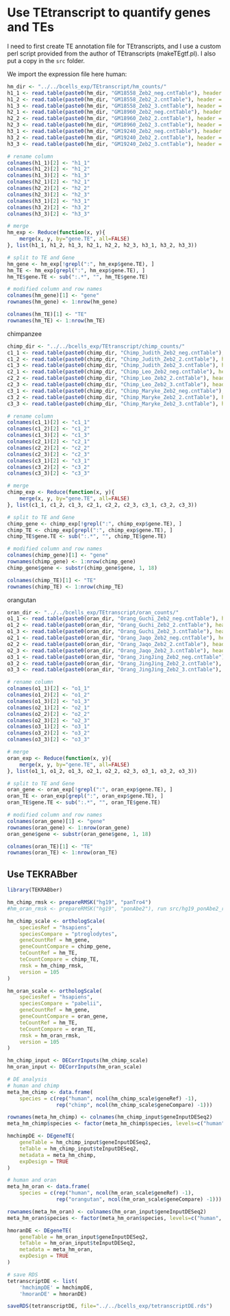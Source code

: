 # Use TEtranscript to quantify genes and TEs

I need to first create TE annotation file for TEtranscripts, and I use a custom 
perl script provided from the author of TEtranscripts (makeTEgtf.pl). I also put 
a copy in the `src` folder.

We import the expression file here
human:
```r
hm_dir <- "../../bcells_exp/TEtranscript/hm_counts/"
h1_1 <- read.table(paste0(hm_dir, "GM18558_Zeb2_neg.cntTable"), header = TRUE)
h1_2 <- read.table(paste0(hm_dir, "GM18558_Zeb2_2.cntTable"), header = TRUE)
h1_3 <- read.table(paste0(hm_dir, "GM18558_Zeb2_3.cntTable"), header = TRUE)
h2_1 <- read.table(paste0(hm_dir, "GM18960_Zeb2_neg.cntTable"), header = TRUE)
h2_2 <- read.table(paste0(hm_dir, "GM18960_Zeb2_2.cntTable"), header = TRUE)
h2_3 <- read.table(paste0(hm_dir, "GM18960_Zeb2_3.cntTable"), header = TRUE)
h3_1 <- read.table(paste0(hm_dir, "GM19240_Zeb2_neg.cntTable"), header = TRUE)
h3_2 <- read.table(paste0(hm_dir, "GM19240_Zeb2_2.cntTable"), header = TRUE)
h3_3 <- read.table(paste0(hm_dir, "GM19240_Zeb2_3.cntTable"), header = TRUE)

# rename column
colnames(h1_1)[2] <- "h1_1"
colnames(h1_2)[2] <- "h1_2"
colnames(h1_3)[2] <- "h1_3"
colnames(h2_1)[2] <- "h2_1"
colnames(h2_2)[2] <- "h2_2"
colnames(h2_3)[2] <- "h2_3"
colnames(h3_1)[2] <- "h3_1"
colnames(h3_2)[2] <- "h3_2"
colnames(h3_3)[2] <- "h3_3"

# merge
hm_exp <- Reduce(function(x, y){
    merge(x, y, by="gene.TE", all=FALSE)
}, list(h1_1, h1_2, h1_3, h2_1, h2_2, h2_3, h3_1, h3_2, h3_3))

# split to TE and Gene
hm_gene <- hm_exp[!grepl(":", hm_exp$gene.TE), ]
hm_TE <- hm_exp[grepl(":", hm_exp$gene.TE), ]
hm_TE$gene.TE <- sub(":.*", "", hm_TE$gene.TE)

# modified column and row names
colnames(hm_gene)[1] <- "gene"
rownames(hm_gene) <- 1:nrow(hm_gene)

colnames(hm_TE)[1] <- "TE"
rownames(hm_TE) <- 1:nrow(hm_TE)
```

chimpanzee
```r
chimp_dir <- "../../bcells_exp/TEtranscript/chimp_counts/"
c1_1 <- read.table(paste0(chimp_dir, "Chimp_Judith_Zeb2_neg.cntTable"), header = TRUE)
c1_2 <- read.table(paste0(chimp_dir, "Chimp_Judith_Zeb2_2.cntTable"), header = TRUE)
c1_3 <- read.table(paste0(chimp_dir, "Chimp_Judith_Zeb2_3.cntTable"), header = TRUE)
c2_1 <- read.table(paste0(chimp_dir, "Chimp_Leo_Zeb2_neg.cntTable"), header = TRUE)
c2_2 <- read.table(paste0(chimp_dir, "Chimp_Leo_Zeb2_2.cntTable"), header = TRUE)
c2_3 <- read.table(paste0(chimp_dir, "Chimp_Leo_Zeb2_3.cntTable"), header = TRUE)
c3_1 <- read.table(paste0(chimp_dir, "Chimp_Maryke_Zeb2_neg.cntTable"), header = TRUE)
c3_2 <- read.table(paste0(chimp_dir, "Chimp_Maryke_Zeb2_2.cntTable"), header = TRUE)
c3_3 <- read.table(paste0(chimp_dir, "Chimp_Maryke_Zeb2_3.cntTable"), header = TRUE)

# rename column
colnames(c1_1)[2] <- "c1_1"
colnames(c1_2)[2] <- "c1_2"
colnames(c1_3)[2] <- "c1_3"
colnames(c2_1)[2] <- "c2_1"
colnames(c2_2)[2] <- "c2_2"
colnames(c2_3)[2] <- "c2_3"
colnames(c3_1)[2] <- "c3_1"
colnames(c3_2)[2] <- "c3_2"
colnames(c3_3)[2] <- "c3_3"

# merge
chimp_exp <- Reduce(function(x, y){
    merge(x, y, by="gene.TE", all=FALSE)
}, list(c1_1, c1_2, c1_3, c2_1, c2_2, c2_3, c3_1, c3_2, c3_3))

# split to TE and Gene
chimp_gene <- chimp_exp[!grepl(":", chimp_exp$gene.TE), ]
chimp_TE <- chimp_exp[grepl(":", chimp_exp$gene.TE), ]
chimp_TE$gene.TE <- sub(":.*", "", chimp_TE$gene.TE)

# modified column and row names
colnames(chimp_gene)[1] <- "gene"
rownames(chimp_gene) <- 1:nrow(chimp_gene)
chimp_gene$gene <- substr(chimp_gene$gene, 1, 18)

colnames(chimp_TE)[1] <- "TE"
rownames(chimp_TE) <- 1:nrow(chimp_TE)
```

orangutan
```r
oran_dir <- "../../bcells_exp/TEtranscript/oran_counts/"
o1_1 <- read.table(paste0(oran_dir, "Orang_Guchi_Zeb2_neg.cntTable"), header = TRUE)
o1_2 <- read.table(paste0(oran_dir, "Orang_Guchi_Zeb2_2.cntTable"), header = TRUE)
o1_3 <- read.table(paste0(oran_dir, "Orang_Guchi_Zeb2_3.cntTable"), header = TRUE)
o2_1 <- read.table(paste0(oran_dir, "Orang_Jaqo_Zeb2_neg.cntTable"), header = TRUE)
o2_2 <- read.table(paste0(oran_dir, "Orang_Jaqo_Zeb2_2.cntTable"), header = TRUE)
o2_3 <- read.table(paste0(oran_dir, "Orang_Jaqo_Zeb2_3.cntTable"), header = TRUE)
o3_1 <- read.table(paste0(oran_dir, "Orang_JingJing_Zeb2_neg.cntTable"), header = TRUE)
o3_2 <- read.table(paste0(oran_dir, "Orang_JingJing_Zeb2_2.cntTable"), header = TRUE)
o3_3 <- read.table(paste0(oran_dir, "Orang_JingJing_Zeb2_3.cntTable"), header = TRUE)

# rename column
colnames(o1_1)[2] <- "o1_1"
colnames(o1_2)[2] <- "o1_2"
colnames(o1_3)[2] <- "o1_3"
colnames(o2_1)[2] <- "o2_1"
colnames(o2_2)[2] <- "o2_2"
colnames(o2_3)[2] <- "o2_3"
colnames(o3_1)[2] <- "o3_1"
colnames(o3_2)[2] <- "o3_2"
colnames(o3_3)[2] <- "o3_3"

# merge
oran_exp <- Reduce(function(x, y){
    merge(x, y, by="gene.TE", all=FALSE)
}, list(o1_1, o1_2, o1_3, o2_1, o2_2, o2_3, o3_1, o3_2, o3_3))

# split to TE and Gene
oran_gene <- oran_exp[!grepl(":", oran_exp$gene.TE), ]
oran_TE <- oran_exp[grepl(":", oran_exp$gene.TE), ]
oran_TE$gene.TE <- sub(":.*", "", oran_TE$gene.TE)

# modified column and row names
colnames(oran_gene)[1] <- "gene"
rownames(oran_gene) <- 1:nrow(oran_gene)
oran_gene$gene <- substr(oran_gene$gene, 1, 18)

colnames(oran_TE)[1] <- "TE"
rownames(oran_TE) <- 1:nrow(oran_TE)
```

## Use TEKRABber
```r
library(TEKRABber)
```

```r
hm_chimp_rmsk <- prepareRMSK("hg19", "panTro4")
#hm_oran_rmsk <- prepareRMSK("hg19", "ponAbe2"), run src/hg19_ponAbe2_rmsk.R

hm_chimp_scale <- orthologScale(
    speciesRef = "hsapiens",
    speciesCompare = "ptroglodytes",
    geneCountRef = hm_gene,
    geneCountCompare = chimp_gene,
    teCountRef = hm_TE,
    teCountCompare = chimp_TE,
    rmsk = hm_chimp_rmsk,
    version = 105
)

hm_oran_scale <- orthologScale(
    speciesRef = "hsapiens",
    speciesCompare = "pabelii",
    geneCountRef = hm_gene,
    geneCountCompare = oran_gene,
    teCountRef = hm_TE,
    teCountCompare = oran_TE,
    rmsk = hm_oran_rmsk,
    version = 105
)
```

```r
hm_chimp_input <- DECorrInputs(hm_chimp_scale)
hm_oran_input <- DECorrInputs(hm_oran_scale)

# DE analysis
# human and chimp
meta_hm_chimp <- data.frame(
    species = c(rep("human", ncol(hm_chimp_scale$geneRef) -1),
                rep("chimp", ncol(hm_chimp_scale$geneCompare) -1)))

rownames(meta_hm_chimp) <- colnames(hm_chimp_input$geneInputDESeq2)
meta_hm_chimp$species <- factor(meta_hm_chimp$species, levels=c("human", "chimp"))

hmchimpDE <- DEgeneTE(
    geneTable = hm_chimp_input$geneInputDESeq2,
    teTable = hm_chimp_input$teInputDESeq2,
    metadata = meta_hm_chimp,
    expDesign = TRUE
)

# human and oran
meta_hm_oran <- data.frame(
    species = c(rep("human", ncol(hm_oran_scale$geneRef) -1),
                rep("orangutan", ncol(hm_oran_scale$geneCompare) -1)))

rownames(meta_hm_oran) <- colnames(hm_oran_input$geneInputDESeq2)
meta_hm_oran$species <- factor(meta_hm_oran$species, levels=c("human", "orangutan"))

hmoranDE <- DEgeneTE(
    geneTable = hm_oran_input$geneInputDESeq2,
    teTable = hm_oran_input$teInputDESeq2,
    metadata = meta_hm_oran,
    expDesign = TRUE
)
```

```r
# save RDS
tetranscriptDE <- list(
    'hmchimpDE' = hmchimpDE, 
    'hmoranDE' = hmoranDE) 

saveRDS(tetranscriptDE, file="../../bcells_exp/tetranscriptDE.rds")
```

